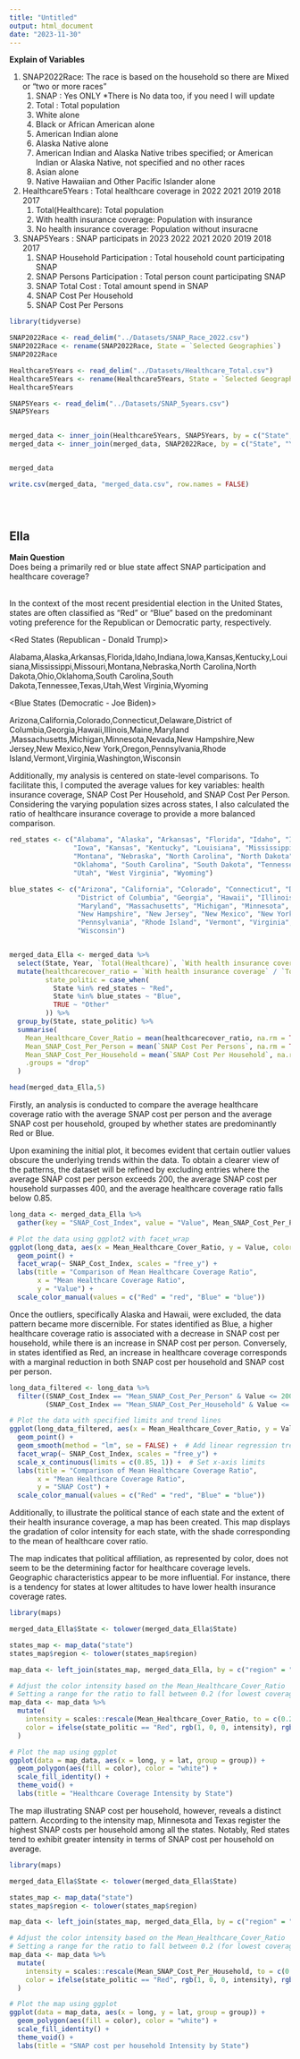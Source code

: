 ```yaml
---
title: "Untitled"
output: html_document
date: "2023-11-30"
---
```


**Explain of Variables**

1.  SNAP2022Race: The race is based on the household so there are Mixed or "two or more races"
    1.  SNAP : Yes ONLY \*There is No data too, if you need I will update
    2.  Total : Total population
    3.  White alone
    4.  Black or African American alone
    5.  American Indian alone
    6.  Alaska Native alone
    7.  American Indian and Alaska Native tribes specified; or American Indian or Alaska Native, not specified and no other races
    8.  Asian alone
    9.  Native Hawaiian and Other Pacific Islander alone
2.  Healthcare5Years : Total healthcare coverage in 2022 2021 2019 2018 2017
    1.  Total(Healthcare): Total population
    2.  With health insurance coverage: Population with insurance
    3.  No health insurance coverage: Population without insuracne
3.  SNAP5Years : SNAP participats in 2023 2022 2021 2020 2019 2018 2017
    1.  SNAP Household Participation : Total household count participating SNAP
    2.  SNAP Persons Participation : Total person count participating SNAP
    3.  SNAP Total Cost : Total amount spend in SNAP
    4.  SNAP Cost Per Household
    5.  SNAP Cost Per Persons

```r
library(tidyverse)

SNAP2022Race <- read_delim("../Datasets/SNAP_Race_2022.csv")
SNAP2022Race <- rename(SNAP2022Race, State = `Selected Geographies`)
SNAP2022Race

Healthcare5Years <- read_delim("../Datasets/Healthcare_Total.csv")
Healthcare5Years <- rename(Healthcare5Years, State = `Selected Geographies`)
Healthcare5Years

SNAP5Years <- read_delim("../Datasets/SNAP_5years.csv")
SNAP5Years


merged_data <- inner_join(Healthcare5Years, SNAP5Years, by = c("State", "Year"))
merged_data <- inner_join(merged_data, SNAP2022Race, by = c("State", "Year"))


merged_data

write.csv(merged_data, "merged_data.csv", row.names = FALSE)


 
```

## Ella

**Main Question**\
Does being a primarily red or blue state affect SNAP participation and healthcare coverage?

\
In the context of the most recent presidential election in the United States, states are often classified as "Red" or "Blue" based on the predominant voting preference for the Republican or Democratic party, respectively.

\<Red States (Republican - Donald Trump)\>

Alabama,Alaska,Arkansas,Florida,Idaho,Indiana,Iowa,Kansas,Kentucky,Louisiana,Mississippi,Missouri,Montana,Nebraska,North Carolina,North Dakota,Ohio,Oklahoma,South Carolina,South Dakota,Tennessee,Texas,Utah,West Virginia,Wyoming

\<Blue States (Democratic - Joe Biden)\>

Arizona,California,Colorado,Connecticut,Delaware,District of Columbia,Georgia,Hawaii,Illinois,Maine,Maryland ,Massachusetts,Michigan,Minnesota,Nevada,New Hampshire,New Jersey,New Mexico,New York,Oregon,Pennsylvania,Rhode Island,Vermont,Virginia,Washington,Wisconsin

Additionally, my analysis is centered on state-level comparisons. To facilitate this, I computed the average values for key variables: health insurance coverage, SNAP Cost Per Household, and SNAP Cost Per Person. Considering the varying population sizes across states, I also calculated the ratio of healthcare insurance coverage to provide a more balanced comparison.

```r

red_states <- c("Alabama", "Alaska", "Arkansas", "Florida", "Idaho", "Indiana", 
                "Iowa", "Kansas", "Kentucky", "Louisiana", "Mississippi", "Missouri", 
                "Montana", "Nebraska", "North Carolina", "North Dakota", "Ohio", 
                "Oklahoma", "South Carolina", "South Dakota", "Tennessee", "Texas", 
                "Utah", "West Virginia", "Wyoming")

blue_states <- c("Arizona", "California", "Colorado", "Connecticut", "Delaware", 
                 "District of Columbia", "Georgia", "Hawaii", "Illinois", "Maine", 
                 "Maryland", "Massachusetts", "Michigan", "Minnesota", "Nevada", 
                 "New Hampshire", "New Jersey", "New Mexico", "New York", "Oregon", 
                 "Pennsylvania", "Rhode Island", "Vermont", "Virginia", "Washington", 
                 "Wisconsin")


merged_data_Ella <- merged_data %>%
  select(State, Year, `Total(Healthcare)`, `With health insurance coverage`, `SNAP Cost Per Household`, `SNAP Cost Per Persons`) %>%
  mutate(healthcarecover_ratio = `With health insurance coverage` / `Total(Healthcare)`,
         state_politic = case_when(
           State %in% red_states ~ "Red",
           State %in% blue_states ~ "Blue",
           TRUE ~ "Other" 
         )) %>%
  group_by(State, state_politic) %>%
  summarise(
    Mean_Healthcare_Cover_Ratio = mean(healthcarecover_ratio, na.rm = TRUE),
    Mean_SNAP_Cost_Per_Person = mean(`SNAP Cost Per Persons`, na.rm = TRUE),
    Mean_SNAP_Cost_Per_Household = mean(`SNAP Cost Per Household`, na.rm = TRUE),
    .groups = "drop" 
  )

head(merged_data_Ella,5)

```

Firstly, an analysis is conducted to compare the average healthcare coverage ratio with the average SNAP cost per person and the average SNAP cost per household, grouped by whether states are predominantly Red or Blue.

Upon examining the initial plot, it becomes evident that certain outlier values obscure the underlying trends within the data. To obtain a clearer view of the patterns, the dataset will be refined by excluding entries where the average SNAP cost per person exceeds 200, the average SNAP cost per household surpasses 400, and the average healthcare coverage ratio falls below 0.85.\

```r


long_data <- merged_data_Ella %>%
  gather(key = "SNAP_Cost_Index", value = "Value", Mean_SNAP_Cost_Per_Person, Mean_SNAP_Cost_Per_Household)

# Plot the data using ggplot2 with facet_wrap
ggplot(long_data, aes(x = Mean_Healthcare_Cover_Ratio, y = Value, color = state_politic)) +
  geom_point() +
  facet_wrap(~ SNAP_Cost_Index, scales = "free_y") +
  labs(title = "Comparison of Mean Healthcare Coverage Ratio",
       x = "Mean Healthcare Coverage Ratio",
       y = "Value") +
  scale_color_manual(values = c("Red" = "red", "Blue" = "blue"))


```

Once the outliers, specifically Alaska and Hawaii, were excluded, the data pattern became more discernible. For states identified as Blue, a higher healthcare coverage ratio is associated with a decrease in SNAP cost per household, while there is an increase in SNAP cost per person. Conversely, in states identified as Red, an increase in healthcare coverage corresponds with a marginal reduction in both SNAP cost per household and SNAP cost per person.

```r
long_data_filtered <- long_data %>%
  filter((SNAP_Cost_Index == "Mean_SNAP_Cost_Per_Person" & Value <= 200) |
         (SNAP_Cost_Index == "Mean_SNAP_Cost_Per_Household" & Value <= 400))

# Plot the data with specified limits and trend lines
ggplot(long_data_filtered, aes(x = Mean_Healthcare_Cover_Ratio, y = Value, color = state_politic)) +
  geom_point() +
  geom_smooth(method = "lm", se = FALSE) +  # Add linear regression trend lines
  facet_wrap(~ SNAP_Cost_Index, scales = "free_y") +
  scale_x_continuous(limits = c(0.85, 1)) +  # Set x-axis limits
  labs(title = "Comparison of Mean Healthcare Coverage Ratio",
       x = "Mean Healthcare Coverage Ratio",
       y = "SNAP Cost") +
  scale_color_manual(values = c("Red" = "red", "Blue" = "blue"))


```

Additionally, to illustrate the political stance of each state and the extent of their health insurance coverage, a map has been created. This map displays the gradation of color intensity for each state, with the shade corresponding to the mean of healthcare cover ratio.

The map indicates that political affiliation, as represented by color, does not seem to be the determining factor for healthcare coverage levels. Geographic characteristics appear to be more influential. For instance, there is a tendency for states at lower altitudes to have lower health insurance coverage rates.

```r
library(maps)

merged_data_Ella$State <- tolower(merged_data_Ella$State)

states_map <- map_data("state")
states_map$region <- tolower(states_map$region)

map_data <- left_join(states_map, merged_data_Ella, by = c("region" = "State"))

# Adjust the color intensity based on the Mean_Healthcare_Cover_Ratio
# Setting a range for the ratio to fall between 0.2 (for lowest coverage) and 1 (for highest coverage)
map_data <- map_data %>%
  mutate(
    intensity = scales::rescale(Mean_Healthcare_Cover_Ratio, to = c(0.2, 1), from = range(Mean_Healthcare_Cover_Ratio, na.rm = TRUE)),
    color = ifelse(state_politic == "Red", rgb(1, 0, 0, intensity), rgb(0, 0, 1, intensity))
  )

# Plot the map using ggplot
ggplot(data = map_data, aes(x = long, y = lat, group = group)) +
  geom_polygon(aes(fill = color), color = "white") +
  scale_fill_identity() +
  theme_void() +
  labs(title = "Healthcare Coverage Intensity by State")


```

The map illustrating SNAP cost per household, however, reveals a distinct pattern. According to the intensity map, Minnesota and Texas register the highest SNAP costs per household among all the states. Notably, Red states tend to exhibit greater intensity in terms of SNAP cost per household on average.

```r
library(maps)

merged_data_Ella$State <- tolower(merged_data_Ella$State)

states_map <- map_data("state")
states_map$region <- tolower(states_map$region)

map_data <- left_join(states_map, merged_data_Ella, by = c("region" = "State"))

# Adjust the color intensity based on the Mean_Healthcare_Cover_Ratio
# Setting a range for the ratio to fall between 0.2 (for lowest coverage) and 1 (for highest coverage)
map_data <- map_data %>%
  mutate(
    intensity = scales::rescale(Mean_SNAP_Cost_Per_Household, to = c(0.2, 1), from = range(Mean_SNAP_Cost_Per_Household, na.rm = TRUE)),
    color = ifelse(state_politic == "Red", rgb(1, 0, 0, intensity), rgb(0, 0, 1, intensity))
  )

# Plot the map using ggplot
ggplot(data = map_data, aes(x = long, y = lat, group = group)) +
  geom_polygon(aes(fill = color), color = "white") +
  scale_fill_identity() +
  theme_void() +
  labs(title = "SNAP cost per household Intensity by State")


```